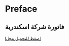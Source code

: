 # Preface {.unnumbered}

::: {.callout-caution }
## فاتورة شركة اسكندرية
[اضغط للتحميل مجانا](https://drive.google.com/file/d/1f-8lGl7MkK9TGrmIXhnnJGbJOLeFfh4q/view?usp=share_link)

:::